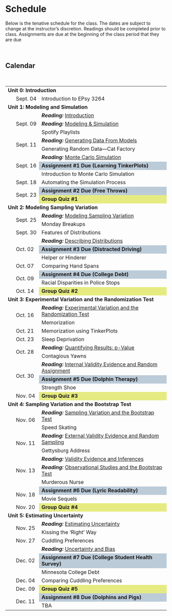 # Schedule

Below is the tenative schedule for the class. The dates are subject to change at the instructor's discretion. Readings should be completed prior to class. Assignments are due at the beginning of the class period that they are due

<br />

## Calendar

<br />

<table class="table">
<tbody>

<tr>
<td colspan="3"><b>Unit 0: Introduction</b></td>
</tr>

<tr>
<td align="center" style="vertical-align:middle;width:5%;">&nbsp;</td>
<td style="width:15%;">Sept. 04</td>
<td style="vertical-align:middle;width:80%;">Introduction to EPsy 3264</td>
</tr>

<tr>
<td colspan="3">**Unit 1: Modeling and Simulation**</td>
</tr>

<tr>
<td rowspan="3" align="center" style="vertical-align:middle;">&nbsp;</td>
<td rowspan="3" style="vertical-align:middle;">Sept. 09</td>
<td style="vertical-align:middle;">**_Reading:_** [Introduction](https://zief0002.github.io/statistical-thinking/introduction.html)</td>
</tr>

<tr>
<td style="vertical-align:middle;">**_Reading:_** [Modeling &amp; Simulation](https://zief0002.github.io/statistical-thinking/modeling-simulation.html)</td>
</tr>

<tr>
<td style="vertical-align:middle;">Spotify Playlists</td>
</tr>


<tr>
<td rowspan="2" align="center" style="vertical-align:middle;">&nbsp;</td>
<td rowspan="2" style="vertical-align:middle;">Sept. 11</td>
<td style="vertical-align:middle;">**_Reading:_** [Generating Data From Models](https://zief0002.github.io/statistical-thinking/generating-data-from-models.html)</td>
</tr>

<tr>
<td style="vertical-align:middle;">Generating Random Data&mdash;Cat Factory</td>
</tr>


<tr>
<td rowspan="3" align="center" style="vertical-align:middle;">&nbsp;</td>
<td rowspan="3" style="vertical-align:middle;">Sept. 16</td>
<td style="vertical-align:middle;">**_Reading:_** [Monte Carlo Simulation](https://zief0002.github.io/statistical-thinking/monte-carlo-simulation.html)</td>
</tr>

<tr>
<td style="vertical-align:middle;" bgcolor="#bccBd8">**Assignment &#35;1 Due (Learning TinkerPlots)**</td>
</tr>

<tr>
<td style="vertical-align:middle;">Introduction to Monte Carlo Simulation</td>
</tr>

<tr>
<td rowspan="1" align="center" style="vertical-align:middle;">&nbsp;</td>
<td rowspan="1" style="vertical-align:middle;">Sept. 18</td>
<td style="vertical-align:middle;">Automating the Simulation Process</td>
</tr>

<tr>
<td rowspan="2" align="center" style="vertical-align:middle;">&nbsp;</td>
<td rowspan="2" style="vertical-align:middle;">Sept. 23</td>
<td style="vertical-align:middle;" bgcolor="#bccBd8">**Assignment &#35;2 Due (Free Throws)**</td>

</tr>

<tr>
<td style="vertical-align:middle;" bgcolor="#e6eb81">**Group Quiz &#35;1**</td>
</tr>

<tr>
<td colspan="3">**Unit 2: Modeling Sampling Variation**</td>
</tr>

<tr>
<td rowspan="2" align="center" style="vertical-align:middle;">&nbsp;</td>
<td rowspan="2" style="vertical-align:middle;">Sept. 25</td>
<td style="vertical-align:middle;">**_Reading:_** [Modeling Sampling Variation](https://zief0002.github.io/statistical-thinking/modeling-sampling-variation.html)</td>
</tr>

<tr>
<td style="vertical-align:middle;">Monday Breakups</td>
</tr>

<tr>
<td align="center" style="vertical-align:middle;">&nbsp;</td>
<td style="vertical-align:middle;">Sept. 30</td>
<td style="vertical-align:middle;">Features of Distributions</td>
</tr>

<tr>
<td rowspan="3" align="center" style="vertical-align:middle;">&nbsp;</td>
<td rowspan="3" style="vertical-align:middle;">Oct. 02</td>
<td style="vertical-align:middle;">**_Reading:_** [Describing Distributions](https://zief0002.github.io/statistical-thinking/describing-distributions.html)</td>
</tr>

<tr>
<td style="vertical-align:middle;" bgcolor="#bccBd8">**Assignment &#35;3 Due (Distracted Driving)**</td>
</tr>

<tr>
<td style="vertical-align:middle;">Helper or Hinderer</td>
</tr>

<tr>
<td align="center" style="vertical-align:middle;">&nbsp;</td>
<td style="vertical-align:middle;">Oct. 07</td>
<td style="vertical-align:middle;">Comparing Hand Spans</td>
</tr>

<tr>
<td rowspan="2" align="center" style="vertical-align:middle;">&nbsp;</td>
<td rowspan="2" style="vertical-align:middle;">Oct. 09</td>
<td style="vertical-align:middle;" bgcolor="#bccBd8">**Assignment &#35;4 Due (College Debt)**</td>
</tr>

<tr>
<td style="vertical-align:middle;">Racial Disparities in Police Stops</td>
</tr>

<tr>
<td align="center" style="vertical-align:middle;">&nbsp;</td>
<td style="vertical-align:middle;">Oct. 14</td>
<td style="vertical-align:middle;" bgcolor="#e6eb81">**Group Quiz &#35;2**</td>
</tr>

<tr>
<td colspan="3">**Unit 3: Experimental Variation and the Randomization Test**</td>
</tr>

<tr>
<td rowspan="2" align="center" style="vertical-align:middle;">&nbsp;</td>
<td rowspan="2" style="vertical-align:middle;">Oct. 16</td>
<td style="vertical-align:middle;">**_Reading:_** [Experimental Variation and the Randomization Test](https://zief0002.github.io/statistical-thinking/experimental-variation-and-the-randomization-test.html)</td>
</tr>

<tr>
<td style="vertical-align:middle;">Memorization</td>
</tr>

<tr>
<td align="center" style="vertical-align:middle;">&nbsp;</td>
<td style="vertical-align:middle;">Oct. 21</td>
<td style="vertical-align:middle;">Memorization using TinkerPlots</td>
</tr>

<tr>
<td align="center" style="vertical-align:middle;">&nbsp;</td>
<td style="vertical-align:middle;">Oct. 23</td>
<td style="vertical-align:middle;">Sleep Deprivation</td>
</tr>

<tr>
<td rowspan="2" align="center" style="vertical-align:middle;">&nbsp;</td>
<td rowspan="2" style="vertical-align:middle;">Oct. 28</td>
<td style="vertical-align:middle;">**_Reading:_** [Quantifying Results: p-Value](https://zief0002.github.io/statistical-thinking/quantifying-results-p-value.html)</td>
</tr>

<tr>
<td style="vertical-align:middle;">Contagious Yawns</td>
</tr>

<tr>
<td rowspan="3" align="center" style="vertical-align:middle;">&nbsp;</td>
<td rowspan="3" style="vertical-align:middle;">Oct. 30</td>
<td style="vertical-align:middle;">**_Reading:_** [Internal Validity Evidence and Random Assignment](https://zief0002.github.io/statistical-thinking/internal-validity-evidence-and-random-assignment.html)</td>
</tr>

<tr>
<td style="vertical-align:middle;" bgcolor="#bccBd8">**Assignment &#35;5 Due (Dolphin Therapy)**</td>
</tr>

<tr>
<td style="vertical-align:middle;">Strength Shoe</td>
</tr>

<tr>
<td align="center" style="vertical-align:middle;">&nbsp;</td>
<td style="vertical-align:middle;">Nov. 04</td>
<td style="vertical-align:middle;" bgcolor="#e6eb81">**Group Quiz &#35;3**</td>
</tr>

<tr>
<td colspan="3">**Unit 4: Sampling Variation and the Bootstrap Test**</td>
</tr>

<tr>
<td rowspan="2" align="center" style="vertical-align:middle;">&nbsp;</td>
<td rowspan="2" style="vertical-align:middle;">Nov. 06</td>
<td style="vertical-align:middle;">**_Reading:_** [Sampling Variation and the Bootstrap Test](https://zief0002.github.io/statistical-thinking/sampling-variation-and-the-bootstrap-test.html)</td>
</tr>

<tr>
<td style="vertical-align:middle;">Speed Skating</td>
</tr>

<tr>
<td rowspan="2" align="center" style="vertical-align:middle;">&nbsp;</td>
<td rowspan="2" style="vertical-align:middle;">Nov. 11</td>
<td style="vertical-align:middle;">**_Reading:_** [External Validity Evidence and Random Sampling](https://zief0002.github.io/statistical-thinking/external-validity-evidence-and-random-sampling.html)</td>
</tr>

<tr>
<td style="vertical-align:middle;">Gettysburg Address</td>
</tr>

<tr>
<td rowspan="3" align="center" style="vertical-align:middle;">&nbsp;</td>
<td rowspan="3" style="vertical-align:middle;">Nov. 13</td>
<td style="vertical-align:middle;">**_Reading:_** [Validity Evidence and Inferences](https://zief0002.github.io/statistical-thinking/validity-evidence-and-inferences.html)</td>
</tr>

<tr>
<td style="vertical-align:middle;">**_Reading:_** [Observational Studies and the Bootstrap Test](https://zief0002.github.io/statistical-thinking/observational-studies-and-the-bootstrap-test.html)</td>
</tr>

<tr>
<td style="vertical-align:middle;">Murderous Nurse</td>
</tr>

<tr>
<td rowspan="2" align="center" style="vertical-align:middle;">&nbsp;</td>
<td rowspan="2" style="vertical-align:middle;">Nov. 18</td>
<td style="vertical-align:middle;" bgcolor="#bccBd8">**Assignment &#35;6 Due (Lyric Readability)**</td>
</tr>

<tr>
<td style="vertical-align:middle;">Movie Sequels</td>
</tr>

<tr>
<td align="center" style="vertical-align:middle;">&nbsp;</td>
<td style="vertical-align:middle;">Nov. 20</td>
<td style="vertical-align:middle;" bgcolor="#e6eb81">**Group Quiz &#35;4**</td>
</tr>

<tr>
<td colspan="3">**Unit 5: Estimating Uncertainty**</td>
</tr>

<tr>
<td rowspan="2" align="center" style="vertical-align:middle;">&nbsp;</td>
<td rowspan="2" style="vertical-align:middle;">Nov. 25</td>
<td style="vertical-align:middle;">**_Reading:_** [Estimating Uncertainty](https://zief0002.github.io/statistical-thinking/estimating-uncertainty.html)</td>
</tr>

<tr>
<td style="vertical-align:middle;">Kissing the ‘Right’ Way</td>
</tr>

<tr>
<td align="center" style="vertical-align:middle;">&nbsp;</td>
<td style="vertical-align:middle;">Nov. 27</td>
<td style="vertical-align:middle;">Cuddling Preferences</td>
</tr>

<tr>
<td rowspan="3" align="center" style="vertical-align:middle;">&nbsp;</td>
<td rowspan="3" style="vertical-align:middle;">Dec. 02</td>
<td style="vertical-align:middle;">**_Reading:_** [Uncertainty and Bias](https://zief0002.github.io/statistical-thinking/uncertainty-and-bias.html)</td>
</tr>

<tr>
<td style="vertical-align:middle;" bgcolor="#bccBd8">**Assignment &#35;7 Due (College Student Health Survey)**</td>
</tr>

<tr>
<td style="vertical-align:middle;">Minnesota College Debt</td>
</tr>

<tr>
<td align="center" style="vertical-align:middle;">&nbsp;</td>
<td style="vertical-align:middle;">Dec. 04</td>
<td style="vertical-align:middle;">Comparing Cuddling Preferences</td>
</tr>

<tr>
<td align="center" style="vertical-align:middle;">&nbsp;</td>
<td style="vertical-align:middle;">Dec. 09</td>
<td style="vertical-align:middle;" bgcolor="#e6eb81">**Group Quiz &#35;5**</td>
</tr>

<tr>
<td rowspan="2" align="center" style="vertical-align:middle;">&nbsp;</td>
<td rowspan="2" style="vertical-align:middle;">Dec. 11</td>
<td style="vertical-align:middle;" bgcolor="#bccBd8">**Assignment &#35;8 Due (Dolphins and Pigs)**</td>
</tr>

<tr>
<td style="vertical-align:middle;">TBA</td>
</tr>

</tbody>
</table>    


